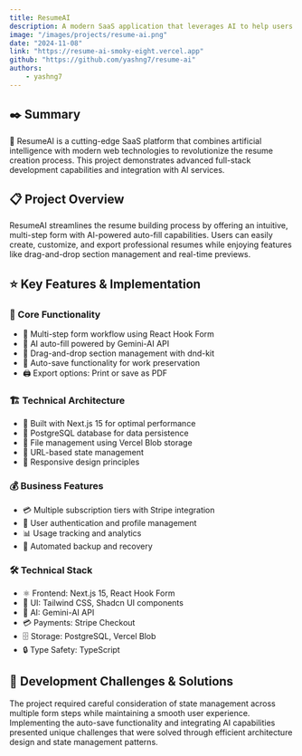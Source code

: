 ```yaml
---
title: ResumeAI
description: A modern SaaS application that leverages AI to help users create professional resumes with features like auto-fill, drag-and-drop sections, and multiple subscription tiers.
image: "/images/projects/resume-ai.png"
date: "2024-11-08"
link: "https://resume-ai-smoky-eight.vercel.app"
github: "https://github.com/yashng7/resume-ai"
authors:
    - yashng7
---
```


## ✒️ Summary

🤖 ResumeAI is a cutting-edge SaaS platform that combines artificial intelligence with modern web technologies to revolutionize the resume creation process. This project demonstrates advanced full-stack development capabilities and integration with AI services.

## 📋 Project Overview

ResumeAI streamlines the resume building process by offering an intuitive, multi-step form with AI-powered auto-fill capabilities. Users can easily create, customize, and export professional resumes while enjoying features like drag-and-drop section management and real-time previews.

## ⭐ Key Features & Implementation

### 🎯 Core Functionality
- 📝 Multi-step form workflow using React Hook Form
- 🤖 AI auto-fill powered by Gemini-AI API
- 🎨 Drag-and-drop section management with dnd-kit
- 💾 Auto-save functionality for work preservation
- 🖨️ Export options: Print or save as PDF

### 🏗️ Technical Architecture
- 🔄 Built with Next.js 15 for optimal performance
- 💽 PostgreSQL database for data persistence
- 📁 File management using Vercel Blob storage
- 🔗 URL-based state management
- 📱 Responsive design principles

### 💰 Business Features
- 💳 Multiple subscription tiers with Stripe integration
- 👥 User authentication and profile management
- 📊 Usage tracking and analytics
- 💾 Automated backup and recovery

### 🛠️ Technical Stack
- ⚛️ Frontend: Next.js 15, React Hook Form
- 🎨 UI: Tailwind CSS, Shadcn UI components
- 🤖 AI: Gemini-AI API
- 💳 Payments: Stripe Checkout
- 🗄️ Storage: PostgreSQL, Vercel Blob
- 🔒 Type Safety: TypeScript

## 💪 Development Challenges & Solutions

The project required careful consideration of state management across multiple form steps while maintaining a smooth user experience. Implementing the auto-save functionality and integrating AI capabilities presented unique challenges that were solved through efficient architecture design and state management patterns.